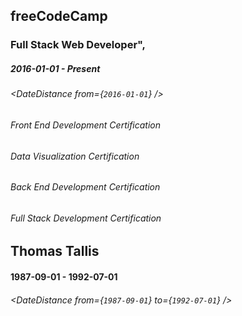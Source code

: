 
## freeCodeCamp

### Full Stack Web Developer",

##### 2016-01-01 - Present

###### <DateDistance from={`2016-01-01`} />

###### Front End Development Certification

###### Data Visualization Certification

###### Back End Development Certification

###### Full Stack Development Certification

## Thomas Tallis

#### 1987-09-01 - 1992-07-01

###### <DateDistance from={`1987-09-01`} to={`1992-07-01`} />
